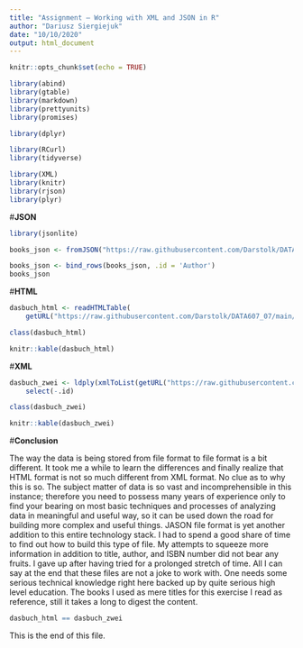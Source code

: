 ---
title: "Assignment – Working with XML and JSON in R"
author: "Dariusz Siergiejuk"
date: "10/10/2020"
output: html_document
---

```{r setup, include=FALSE}
knitr::opts_chunk$set(echo = TRUE)
```

```{r}
library(abind)
library(gtable)
library(markdown)
library(prettyunits)
library(promises)
```

```{r}
library(dplyr)
```

```{r}
library(RCurl)
library(tidyverse)
```

```{r}
library(XML)
library(knitr)
library(rjson)
library(plyr)
```

#**JSON**

```{r}
library(jsonlite)
```

```{r}
books_json <- fromJSON("https://raw.githubusercontent.com/Darstolk/DATA607_07/main/books_jason")
```

```{r}
books_json <- bind_rows(books_json, .id = 'Author')
books_json
```

#**HTML**

```{r}
dasbuch_html <- readHTMLTable(
    getURL("https://raw.githubusercontent.com/Darstolk/DATA607_07/main/dasbuch.html"), header = TRUE, which = 1)

class(dasbuch_html)
```

```{r}
knitr::kable(dasbuch_html)
```

#**XML**

```{r}
dasbuch_zwei <- ldply(xmlToList(getURL("https://raw.githubusercontent.com/Darstolk/DATA607_07/main/dasbuch_xml.xml")), data.frame) %>%
    select(-.id)

class(dasbuch_zwei)
```

```{r}
knitr::kable(dasbuch_zwei)
```

#**Conclusion**

The way the data is being stored from file format to file format is a bit different. It took me a while to learn the differences and finally realize that HTML format is not so much different from XML format. No clue as to why this is so. The subject matter of data is so vast and incomprehensible in this instance; therefore you need to possess many years of experience only to find your bearing on most basic techniques and processes of analyzing data in meaningful and useful way, so it can be used down the road for building more complex and useful things. JASON file format is yet another addition to this entire technology stack. I had to spend a good share of time to find out how to build this type of file. My attempts to squeeze more information in addition to title, author, and ISBN number did not bear any fruits. I gave up after having tried for a prolonged stretch of time. All I can say at the end that these files are not a joke to work with. One needs some serious technical knowledge right here backed up by quite serious high level education. The books I used as mere titles for this exercise I read as reference, still it takes a long to digest the content.


```{r}
dasbuch_html == dasbuch_zwei
```


This is the end of this file.
